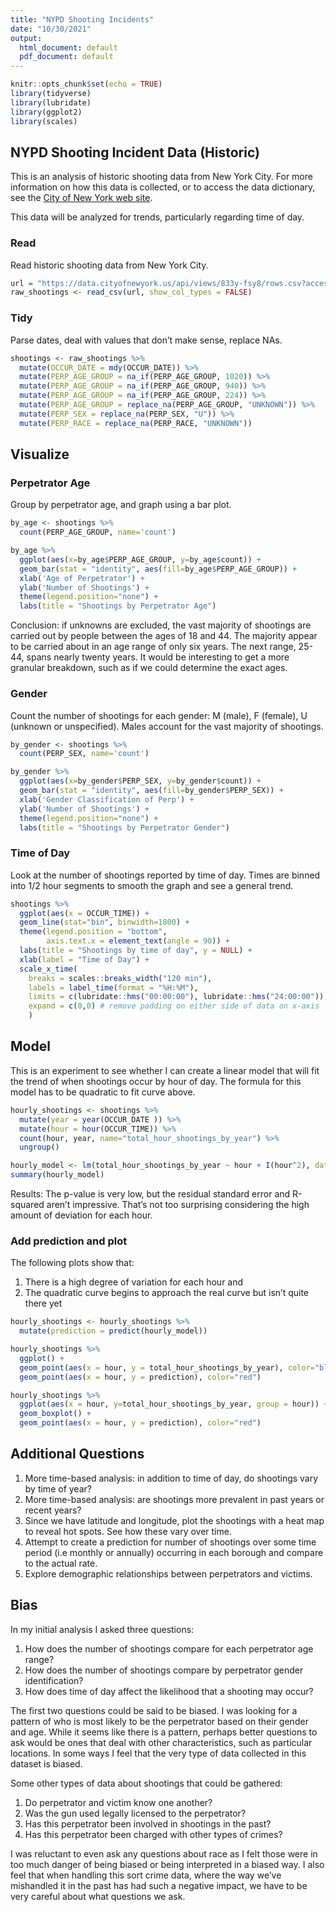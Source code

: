 ```yaml
---
title: "NYPD Shooting Incidents"
date: "10/30/2021"
output:
  html_document: default
  pdf_document: default
---
```


```r
knitr::opts_chunk$set(echo = TRUE)
library(tidyverse)
library(lubridate)
library(ggplot2)
library(scales)
```

## NYPD Shooting Incident Data (Historic)

This is an analysis of historic shooting data from New York City. For more information on how this data is collected, or to access the data dictionary, see the [City of New York web site](https://data.cityofnewyork.us/Public-Safety/NYPD-Shooting-Incident-Data-Historic-/833y-fsy8).

This data will be analyzed for trends, particularly regarding time of day.

### Read

Read historic shooting data from New York City.

```r
url = "https://data.cityofnewyork.us/api/views/833y-fsy8/rows.csv?accessType=DOWNLOAD"
raw_shootings <- read_csv(url, show_col_types = FALSE)
```

### Tidy

Parse dates, deal with values that don't make sense, replace NAs.

```r
shootings <- raw_shootings %>%
  mutate(OCCUR_DATE = mdy(OCCUR_DATE)) %>%
  mutate(PERP_AGE_GROUP = na_if(PERP_AGE_GROUP, 1020)) %>%
  mutate(PERP_AGE_GROUP = na_if(PERP_AGE_GROUP, 940)) %>%
  mutate(PERP_AGE_GROUP = na_if(PERP_AGE_GROUP, 224)) %>% 
  mutate(PERP_AGE_GROUP = replace_na(PERP_AGE_GROUP, "UNKNOWN")) %>% 
  mutate(PERP_SEX = replace_na(PERP_SEX, "U")) %>% 
  mutate(PERP_RACE = replace_na(PERP_RACE, "UNKNOWN"))
```

## Visualize

### Perpetrator Age

Group by perpetrator age, and graph using a bar plot.

```r
by_age <- shootings %>%
  count(PERP_AGE_GROUP, name='count')

by_age %>%
  ggplot(aes(x=by_age$PERP_AGE_GROUP, y=by_age$count)) +
  geom_bar(stat = "identity", aes(fill=by_age$PERP_AGE_GROUP)) +
  xlab('Age of Perpetrator') +
  ylab('Number of Shootings') +
  theme(legend.position="none") +
  labs(title = "Shootings by Perpetrator Age")
```

Conclusion: if unknowns are excluded, the vast majority of shootings are carried out by people between the ages of 18 and 44. The majority appear to be carried about in an age range of only six years. The next range, 25-44, spans nearly twenty years. It would be interesting to get a more granular breakdown, such as if we could determine the exact ages. 

### Gender

Count the number of shootings for each gender: M (male), F (female), U (unknown or unspecified). Males account for the vast majority of shootings.

```r
by_gender <- shootings %>%
  count(PERP_SEX, name='count')

by_gender %>%
  ggplot(aes(x=by_gender$PERP_SEX, y=by_gender$count)) +
  geom_bar(stat = "identity", aes(fill=by_gender$PERP_SEX)) +
  xlab('Gender Classification of Perp') +
  ylab('Number of Shootings') +
  theme(legend.position="none") +
  labs(title = "Shootings by Perpetrator Gender")
```

### Time of Day

Look at the number of shootings reported by time of day. Times are binned into 1/2 hour segments to smooth the graph and see a general trend.

```r
shootings %>%
  ggplot(aes(x = OCCUR_TIME)) +
  geom_line(stat="bin", binwidth=1800) +
  theme(legend.position = "bottom",
        axis.text.x = element_text(angle = 90)) +
  labs(title = "Shootings by time of day", y = NULL) +
  xlab(label = "Time of Day") +
  scale_x_time(
    breaks = scales::breaks_width("120 min"),
    labels = label_time(format = "%H:%M"),
    limits = c(lubridate::hms("00:00:00"), lubridate::hms("24:00:00")),
    expand = c(0,0) # remove padding on either side of data on x-axis
    )
```

## Model

This is an experiment to see whether I can create a linear model that will fit the trend of when shootings occur by hour of day. The formula for this model has to be quadratic to fit curve above. 

```r

hourly_shootings <- shootings %>%
  mutate(year = year(OCCUR_DATE )) %>%
  mutate(hour = hour(OCCUR_TIME)) %>%
  count(hour, year, name="total_hour_shootings_by_year") %>%
  ungroup()

hourly_model <- lm(total_hour_shootings_by_year ~ hour + I(hour^2), data=hourly_shootings)
summary(hourly_model)
```

Results: The p-value is very low, but the residual standard error and R-squared aren't impressive. That's not too surprising considering the high amount of deviation for each hour.

### Add prediction and plot

The following plots show that:

1. There is a high degree of variation for each hour and
2. The quadratic curve begins to approach the real curve but isn't quite there yet

```r
hourly_shootings <- hourly_shootings %>%
  mutate(prediction = predict(hourly_model))

hourly_shootings %>%
  ggplot() +
  geom_point(aes(x = hour, y = total_hour_shootings_by_year), color="blue") +
  geom_point(aes(x = hour, y = prediction), color="red")

hourly_shootings %>%
  ggplot(aes(x = hour, y=total_hour_shootings_by_year, group = hour)) +
  geom_boxplot() +
  geom_point(aes(x = hour, y = prediction), color="red")
```

## Additional Questions

1. More time-based analysis: in addition to time of day, do shootings vary by time of year?
2. More time-based analysis: are shootings more prevalent in past years or recent years?
3. Since we have latitude and longitude, plot the shootings with a heat map to reveal hot spots. See how these vary over time.
4. Attempt to create a prediction for number of shootings over some time period (i.e monthly or annually) occurring in each borough and compare to the actual rate.
5. Explore demographic relationships between perpetrators and victims.

## Bias

In my initial analysis I asked three questions:

1. How does the number of shootings compare for each perpetrator age range?
2. How does the number of shootings compare by perpetrator gender identification?
3. How does time of day affect the likelihood that a shooting may occur?

The first two questions could be said to be biased. I was looking for a pattern of who is most likely to be the perpetrator based on their gender and age. While it seems like there is a pattern, perhaps better questions to ask would be ones that deal with other characteristics, such as particular locations. In some ways I feel that the very type of data collected in this dataset is biased. 

Some other types of data about shootings that could be gathered:

1. Do perpetrator and victim know one another?
2. Was the gun used legally licensed to the perpetrator?
3. Has this perpetrator been involved in shootings in the past?
4. Has this perpetrator been charged with other types of crimes?

I was reluctant to even ask any questions about race as I felt those were in too much danger of being biased or being interpreted in a biased way. I also feel that when handling this sort crime data, where the way we've mishandled it in the past has had such a negative impact, we have to be very careful about what questions we ask.




